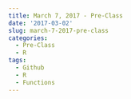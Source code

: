 ```yaml
---
title: March 7, 2017 - Pre-Class
date: '2017-03-02'
slug: march-7-2017-pre-class
categories:
  - Pre-Class
  - R
tags:
  - Github
  - R
  - Functions
---
```


